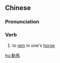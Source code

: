 {{also|勒马}}
==Chinese==
{{zh-forms|s=勒马}}

===Pronunciation===
{{zh-pron
|m=lèmǎ
|mn=le̍k-bé
|cat=v
}}

===Verb===
{{zh-verb}}

# {{lb|zh|literary}} to [[rein]] in one's [[horse]]

[[hu:勒馬]]
